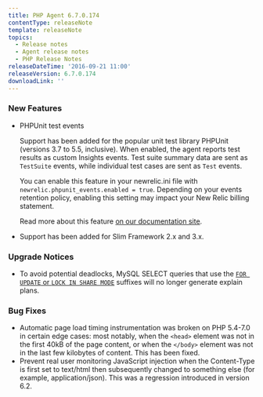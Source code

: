 ```yaml
---
title: PHP Agent 6.7.0.174
contentType: releaseNote
template: releaseNote
topics:
  - Release notes
  - Agent release notes
  - PHP Release Notes
releaseDateTime: '2016-09-21 11:00'
releaseVersion: 6.7.0.174
downloadLink: ''
---
```


### New Features

* PHPUnit test events

  Support has been added for the popular unit test library PHPUnit (versions 3.7 to 5.5, inclusive). When enabled, the agent reports test results as custom Insights events. Test suite summary data are sent as `TestSuite` events, while individual test cases are sent as `Test` events.

  You can enable this feature in your newrelic.ini file with `newrelic.phpunit_events.enabled = true`. Depending on your events retention policy, enabling this setting may impact your New Relic billing statement.

  Read more about this feature [on our documentation site](https://docs.newrelic.com/docs/agents/php-agent/frameworks-libraries/analyze-phpunit-test-data-insights).
* Support has been added for Slim Framework 2.x and 3.x.

### Upgrade Notices

* To avoid potential deadlocks, MySQL SELECT queries that use the [`FOR UPDATE` or `LOCK IN SHARE MODE`](http://dev.mysql.com/doc/refman/5.7/en/innodb-locking-reads.html) suffixes will no longer generate explain plans.

### Bug Fixes

* Automatic page load timing instrumentation was broken on PHP 5.4-7.0 in certain edge cases: most notably, when the `<head>` element was not in the first 40kB of the page content, or when the `</body>` element was not in the last few kilobytes of content. This has been fixed.
* Prevent real user monitoring JavaScript injection when the Content-Type is first set to text/html then subsequently changed to something else (for example, application/json). This was a regression introduced in version 6.2.
